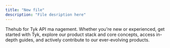 ```yaml
---
title: "New file"
description: "File desription here"
---
```


<Card title="Tyk Documentation" icon="sparkles">
  The<Tooltip tip="this one">hub for Tyk API ma</Tooltip> nagement. Whether you're new or experienced, get started with Tyk, explore our product stack and core concepts, access in-depth guides, and actively contribute to our ever-evolving products.
</Card>